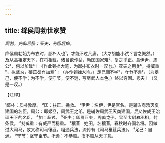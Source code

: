 ```yaml
---
---
---
```

title: 绛侯周勃世家赞
---



*周勃，先抑后扬；亚夫，先扬后抑。*

绛侯周勃始为布衣时，鄙朴人也¹，才能不过凡庸。（大才胡能小试？言之慨然。）及从高祖定天下，在将相位，诸吕欲作乱，勃匡国家难²，复之乎正。虽伊尹、周公³，何以加哉⁴！《作此顿挫大笔，为鄙扑布衣时一叹也。）亚夫之用兵⁵，持威重⁶，执坚刃，穰苴曷有加焉⁷！（亦作顿挫大笔。）足己而不学⁸，守节不逊⁹，（为足己，便不学；为不学，便守节，便不逊，写尽武人本色。）终以穷困。悲夫！（又是一叹。）

【注释】

¹鄙朴：质朴敦厚。
²匡：扶正、挽救。
³伊尹：名伊，尹是官名。是辅佐商汤灭夏建国的名臣。周公：即姬旦，周武王之弟。是辅佐周武王灭商建国，后又佐成王治理天下的名臣。
⁴加：超过。
⁵亚夫；即周亚夫，周勃之子。官至太尉和丞相，封条侯。
⁶持威重：有威严而稳重。
⁷穰苴：姓田，名穰苴，春秋时齐国名将。因做过大司马，故又称司马忀苴。粗通兵法，流传有《司马穰苴兵法》。
⁸足己：自满。
⁹守节：坚守臣节。不逊：不恭顺。指不顺从天子意。